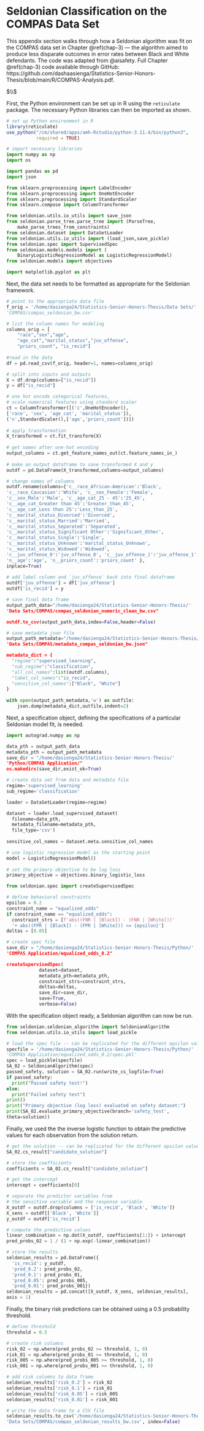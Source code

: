 # Seldonian Classification on the COMPAS Data Set {#appendix-e}

\noindent This appendix section walks through how a Seldonian algorithm was fit on the COMPAS data set in Chapter \@ref(chap-3) — the algorithm aimed to produce less disparate outcomes in error rates between Black and White defendants. The code was adapted from @aisafety. Full Chapter \@ref(chap-3) code available through GitHub: https://github.com/dashaasienga/Statistics-Senior-Honors-Thesis/blob/main/R/COMPAS-Analysis.pdf.

$\\$

\noindent First, the Python environment can be set up in R using the `reticulate` package. The necessary Python libraries can then be imported as shown.

```r
# set up Python environment in R
library(reticulate)
use_python("/cm/shared/apps/amh-Rstudio/python-3.11.4/bin/python3", 
           required = TRUE)
```

```python
# import necessary libraries
import numpy as np
import os

import pandas as pd
import json

from sklearn.preprocessing import LabelEncoder
from sklearn.preprocessing import OneHotEncoder
from sklearn.preprocessing import StandardScaler
from sklearn.compose import ColumnTransformer

from seldonian.utils.io_utils import save_json
from seldonian.parse_tree.parse_tree import (ParseTree,
    make_parse_trees_from_constraints)
from seldonian.dataset import DataSetLoader
from seldonian.utils.io_utils import (load_json,save_pickle)
from seldonian.spec import SupervisedSpec
from seldonian.models.models import (
    BinaryLogisticRegressionModel as LogisticRegressionModel) 
from seldonian.models import objectives

import matplotlib.pyplot as plt
```

\noindent Next, the data set needs to be formatted as appropriate for the Seldonian framework. 

```python
# point to the appropriate data file
f_orig = '/home/dasienga24/Statistics-Senior-Honors-Thesis/Data Sets/'
'COMPAS/compas_seldonian_bw.csv'

# list the column names for modeling
columns_orig = [
    "race","sex","age",
    "age_cat","marital_status","juv_offense",
    "priors_count", "is_recid"]
    
#read in the data 
df = pd.read_csv(f_orig, header=1, names=columns_orig)

# split into inputs and outputs
X = df.drop(columns=["is_recid"])
y = df["is_recid"]

# one hot encode categorical features,
# scale numerical features using standard scaler 
ct = ColumnTransformer([('c',OneHotEncoder(),
['race', 'sex', 'age_cat', 'marital_status']), 
('n',StandardScaler(),['age','priors_count'])])
    
# apply transformation
X_transformed = ct.fit_transform(X)
    
# get names after one-hot encoding
output_columns = ct.get_feature_names_out(ct.feature_names_in_)
    
# make an output dataframe to save transformed X and y
outdf = pd.DataFrame(X_transformed,columns=output_columns)

# change names of columns 
outdf.rename(columns={'c__race_African-American':'Black', 
'c__race_Caucasian':'White', 'c__sex_Female':'Female', 
'c__sex_Male':'Male', 'c__age_cat_25 - 45':'25_45', 
'c__age_cat_Greater than 45':'Greater_than_45', 
'c__age_cat_Less than 25':'Less_than_25', 
'c__marital_status_Divorced':'Divorced',
'c__marital_status_Married':'Married', 
'c__marital_status_Separated':'Separated', 
'c__marital_status_Significant Other':'Significant_Other', 
'c__marital_status_Single':'Single', 
'c__marital_status_Unknown':'marital_status_Unknown',
'c__marital_status_Widowed':'Widowed', 
'c__juv_offense_0':'juv_offense_0', 'c__juv_offense_1':'juv_offense_1', 
'n__age':'age', 'n__priors_count':'priors_count' },
inplace=True)
    
# add label column and `juv_offense` back into final dataframe
outdf['juv_offense'] = df['juv_offense']
outdf['is_recid'] = y

# save final data frame
output_path_data="/home/dasienga24/Statistics-Senior-Honors-Thesis/'
'Data Sets/COMPAS/compas_seldonian_numeric_clean_bw.csv"

outdf.to_csv(output_path_data,index=False,header=False)

# save metadata json file
output_path_metadata="/home/dasienga24/Statistics-Senior-Honors-Thesis/'
'Data Sets/COMPAS/metadata_compas_seldonian_bw.json"

metadata_dict = {
  "regime":"supervised_learning",
  "sub_regime":"classification",
  "all_col_names":list(outdf.columns),
  "label_col_names":"is_recid",
  "sensitive_col_names":["Black", "White"]
}
    
with open(output_path_metadata,'w') as outfile:
    json.dump(metadata_dict,outfile,indent=2)
```

\noindent Next, a specification object, defining the specifications of a particular Seldonian model fit, is needed. 

```python
import autograd.numpy as np

data_pth = output_path_data
metadata_pth = output_path_metadata
save_dir = "/home/dasienga24/Statistics-Senior-Honors-Thesis/'
'Python/COMPAS Application/"
os.makedirs(save_dir,exist_ok=True)

# create data set from data and metadata file
regime='supervised_learning'
sub_regime='classification'

loader = DataSetLoader(regime=regime)

dataset = loader.load_supervised_dataset(
  filename=data_pth,
  metadata_filename=metadata_pth,
  file_type='csv')
  
sensitive_col_names = dataset.meta.sensitive_col_names

# use logistic regression model as the starting point
model = LogisticRegressionModel()
    
# set the primary objective to be log loss
primary_objective = objectives.binary_logistic_loss

from seldonian.spec import createSupervisedSpec

# define behavioral constraints
epsilon = 0.2
constraint_name = "equalized_odds"
if constraint_name == "equalized_odds":
  constraint_strs = [f'abs((FNR | [Black]) - (FNR | [White]))' 
  '+ abs((FPR | [Black]) - (FPR | [White])) <= {epsilon}'] 
deltas = [0.05]

# create spec file
save_dir = "/home/dasienga24/Statistics-Senior-Honors-Thesis/Python/'
'COMPAS Application/equalized_odds_0.2"

createSupervisedSpec(
            dataset=dataset,
            metadata_pth=metadata_pth,
            constraint_strs=constraint_strs,
            deltas=deltas,
            save_dir=save_dir,
            save=True,
            verbose=False)
```

\noindent With the specification object ready, a Seldonian algorithm can now be run.

```python
from seldonian.seldonian_algorithm import SeldonianAlgorithm
from seldonian.utils.io_utils import load_pickle

# load the spec file -- can be replicated for the different epsilon values
specfile = '/home/dasienga24/Statistics-Senior-Honors-Thesis/Python/'
'COMPAS Application/equalized_odds_0.2/spec.pkl'
spec = load_pickle(specfile)
SA_02 = SeldonianAlgorithm(spec)
passed_safety, solution = SA_02.run(write_cs_logfile=True)
if passed_safety:
  print("Passed safety test!")
else:
  print("Failed safety test")
print()
print("Primary objective (log loss) evaluated on safety dataset:")
print(SA_02.evaluate_primary_objective(branch='safety_test',
theta=solution))
```

\noindent Finally, we used the the inverse logistic function to obtain the predictive values for each observation from the solution return.

```python
# get the solution -- can be replicated for the different epsilon values
SA_02.cs_result["candidate_solution"]

# store the coefficients
coefficients = SA_02.cs_result["candidate_solution"]

# get the intercept
intercept = coefficients[0]

# separate the predictor variables from 
# the sensitive variable and the response variable
X_outdf = outdf.drop(columns = ['is_recid', 'Black', 'White'])
X_sens = outdf[['Black', 'White']]
y_outdf = outdf['is_recid']

# compute the predictive values
linear_combination = np.dot(X_outdf, coefficients[1:]) + intercept
pred_probs_02 = 1 / (1 + np.exp(-linear_combination))
```

```python
# store the results 
seldonian_results = pd.DataFrame({
  'is_recid': y_outdf, 
  'pred_0.2': pred_probs_02, 
  'pred_0.1': pred_probs_01, 
  'pred_0.05': pred_probs_005, 
  'pred_0.01': pred_probs_001})
seldonian_results = pd.concat([X_outdf, X_sens, seldonian_results], 
axis = 1)
```

\noindent Finally, the binary risk predictions can be obtained using a 0.5 probability threshold. 

```python
# define threshold
threshold = 0.5

# create risk columns
risk_02 = np.where(pred_probs_02 >= threshold, 1, 0)
risk_01 = np.where(pred_probs_01 >= threshold, 1, 0)
risk_005 = np.where(pred_probs_005 >= threshold, 1, 0)
risk_001 = np.where(pred_probs_001 >= threshold, 1, 0)

# add risk columns to data frame
seldonian_results['risk_0.2'] = risk_02
seldonian_results['risk_0.1'] = risk_01
seldonian_results['risk_0.05'] = risk_005
seldonian_results['risk_0.01'] = risk_001

# write the data frame to a CSV file
seldonian_results.to_csv('/home/dasienga24/Statistics-Senior-Honors-Thesis/'
'Data Sets/COMPAS/compas_seldonian_results_bw.csv', index=False)
```

